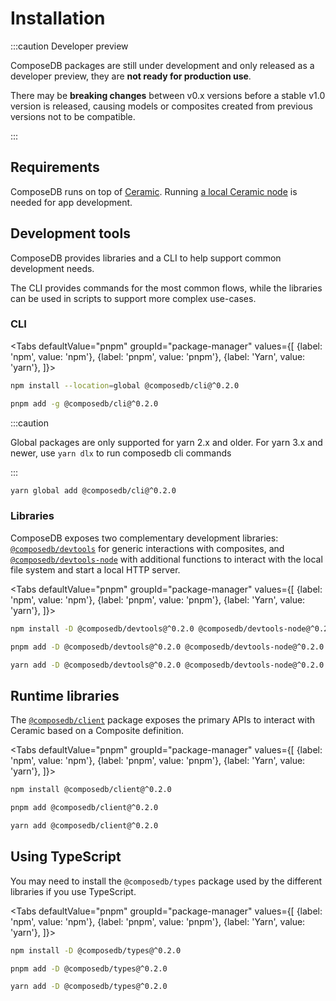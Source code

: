 

# Installation

<head>
  <meta name="robots" content="noindex" />
  <meta name="googlebot" content="noindex" />
</head>

:::caution Developer preview

ComposeDB packages are still under development and only released as a developer preview, they are **not ready for production use**.

There may be **breaking changes** between v0.x versions before a stable v1.0 version is released, causing models or composites created from previous versions not to be compatible.

:::

## Requirements

ComposeDB runs on top of [Ceramic](https://ceramic.network/). Running [a local Ceramic node](https://developers.ceramic.network/build/cli/installation/) is needed for app development.

## Development tools

ComposeDB provides libraries and a CLI to help support common development needs.

The CLI provides commands for the most common flows, while the libraries can be used in scripts to support more complex use-cases.

### CLI

<Tabs
  defaultValue="pnpm"
  groupId="package-manager"
  values={[
    {label: 'npm', value: 'npm'},
    {label: 'pnpm', value: 'pnpm'},
    {label: 'Yarn', value: 'yarn'},
  ]}>
  <TabItem value="npm">

```sh
npm install --location=global @composedb/cli@^0.2.0
```

  </TabItem>
  <TabItem value="pnpm">

```sh
pnpm add -g @composedb/cli@^0.2.0
```

  </TabItem>
  <TabItem value="yarn">

:::caution

Global packages are only supported for yarn 2.x and older. For yarn 3.x and newer, use `yarn dlx` to run composedb cli commands

:::

```sh
yarn global add @composedb/cli@^0.2.0
```

  </TabItem>
</Tabs>

### Libraries

ComposeDB exposes two complementary development libraries: [`@composedb/devtools`](./api/modules/devtools.md) for generic interactions with composites, and [`@composedb/devtools-node`](./api/modules/devtools_node.md) with additional functions to interact with the local file system and start a local HTTP server.

<Tabs
  defaultValue="pnpm"
  groupId="package-manager"
  values={[
    {label: 'npm', value: 'npm'},
    {label: 'pnpm', value: 'pnpm'},
    {label: 'Yarn', value: 'yarn'},
  ]}>
  <TabItem value="npm">

```sh
npm install -D @composedb/devtools@^0.2.0 @composedb/devtools-node@^0.2.0
```

  </TabItem>
  <TabItem value="pnpm">

```sh
pnpm add -D @composedb/devtools@^0.2.0 @composedb/devtools-node@^0.2.0
```

  </TabItem>
  <TabItem value="yarn">

```sh
yarn add -D @composedb/devtools@^0.2.0 @composedb/devtools-node@^0.2.0
```

  </TabItem>
</Tabs>

## Runtime libraries

The [`@composedb/client`](./api/modules/client.md) package exposes the primary APIs to interact with Ceramic based on a Composite definition.

<Tabs
  defaultValue="pnpm"
  groupId="package-manager"
  values={[
    {label: 'npm', value: 'npm'},
    {label: 'pnpm', value: 'pnpm'},
    {label: 'Yarn', value: 'yarn'},
  ]}>
  <TabItem value="npm">

```sh
npm install @composedb/client@^0.2.0
```

  </TabItem>
  <TabItem value="pnpm">

```sh
pnpm add @composedb/client@^0.2.0
```

  </TabItem>
  <TabItem value="yarn">

```sh
yarn add @composedb/client@^0.2.0
```

  </TabItem>
</Tabs>

## Using TypeScript

You may need to install the `@composedb/types` package used by the different libraries if you use TypeScript.

<Tabs
  defaultValue="pnpm"
  groupId="package-manager"
  values={[
    {label: 'npm', value: 'npm'},
    {label: 'pnpm', value: 'pnpm'},
    {label: 'Yarn', value: 'yarn'},
  ]}>
  <TabItem value="npm">

```sh
npm install -D @composedb/types@^0.2.0
```

  </TabItem>
  <TabItem value="pnpm">

```sh
pnpm add -D @composedb/types@^0.2.0
```

  </TabItem>
  <TabItem value="yarn">

```sh
yarn add -D @composedb/types@^0.2.0
```

  </TabItem>
</Tabs>
